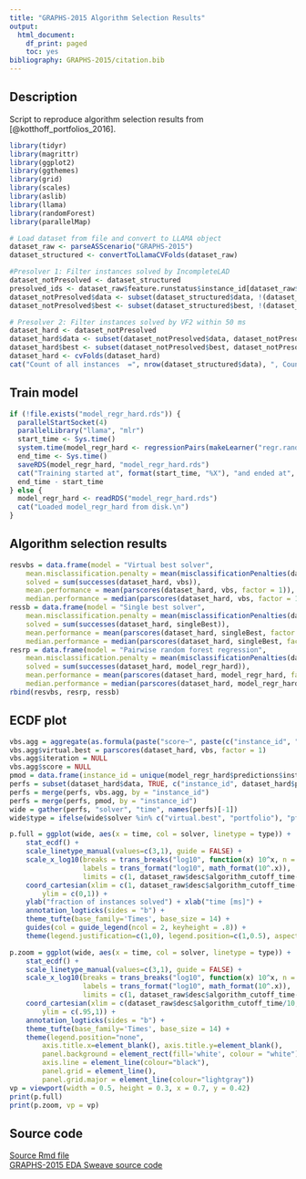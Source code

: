 ```yaml
---
title: "GRAPHS-2015 Algorithm Selection Results"
output:
  html_document:
    df_print: paged
    toc: yes
bibliography: GRAPHS-2015/citation.bib
---
```


## Description

Script to reproduce algorithm selection results from [@kotthoff_portfolios_2016]. 

```r
library(tidyr)
library(magrittr)
library(ggplot2)
library(ggthemes)
library(grid)
library(scales)
library(aslib)
library(llama)
library(randomForest)
library(parallelMap)
```

```r
# Load dataset from file and convert to LLAMA object
dataset_raw <- parseASScenario("GRAPHS-2015")
dataset_structured <- convertToLlamaCVFolds(dataset_raw)

#Presolver 1: Filter instances solved by IncompleteLAD
dataset_notPresolved <- dataset_structured
presolved_ids <- dataset_raw$feature.runstatus$instance_id[dataset_raw$feature.runstatus$lad_features == "presolved"]
dataset_notPresolved$data <- subset(dataset_structured$data, !(dataset_structured$data$instance_id %in% presolved_ids))
dataset_notPresolved$best <- subset(dataset_structured$best, !(dataset_structured$data$instance_id %in% presolved_ids))

# Presolver 2: Filter instances solved by VF2 within 50 ms
dataset_hard <- dataset_notPresolved
dataset_hard$data <- subset(dataset_notPresolved$data, dataset_notPresolved$data$vf2 > 50)
dataset_hard$best <- subset(dataset_notPresolved$best, dataset_notPresolved$data$vf2 > 50)
dataset_hard <- cvFolds(dataset_hard)
cat("Count of all instances  =", nrow(dataset_structured$data), ", Count of hard instances =", nrow(dataset_hard$data)) # should be 5725 and 2336
```

## Train model 
```r
if (!file.exists("model_regr_hard.rds")) {
  parallelStartSocket(4)
  parallelLibrary("llama", "mlr")
  start_time <- Sys.time()
  system.time(model_regr_hard <- regressionPairs(makeLearner("regr.randomForest"), dataset_hard))
  end_time <- Sys.time()
  saveRDS(model_regr_hard, "model_regr_hard.rds")
  cat("Training started at", format(start_time, "%X"), "and ended at", format(end_time, "%X"), "\n")
  end_time - start_time
} else {
  model_regr_hard <- readRDS("model_regr_hard.rds")
  cat("Loaded model_regr_hard from disk.\n")
}
```

## Algorithm selection results 

```r
resvbs = data.frame(model = "Virtual best solver",
    mean.misclassification.penalty = mean(misclassificationPenalties(dataset_hard, vbs)),
    solved = sum(successes(dataset_hard, vbs)),
    mean.performance = mean(parscores(dataset_hard, vbs, factor = 1)),
    median.performance = median(parscores(dataset_hard, vbs, factor = 1)))
ressb = data.frame(model = "Single best solver",
    mean.misclassification.penalty = mean(misclassificationPenalties(dataset_hard, singleBest)),
    solved = sum(successes(dataset_hard, singleBest)),
    mean.performance = mean(parscores(dataset_hard, singleBest, factor = 1)),
    median.performance = median(parscores(dataset_hard, singleBest, factor = 1)))
resrp = data.frame(model = "Pairwise random forest regression",
    mean.misclassification.penalty = mean(misclassificationPenalties(dataset_hard, model_regr_hard)),
    solved = sum(successes(dataset_hard, model_regr_hard)),
    mean.performance = mean(parscores(dataset_hard, model_regr_hard, factor = 1)),
    median.performance = median(parscores(dataset_hard, model_regr_hard, factor = 1)))
rbind(resvbs, resrp, ressb)
```

## ECDF plot


```r
vbs.agg = aggregate(as.formula(paste("score~", paste(c("instance_id", "iteration"), sep="+", collapse="+"))), vbs(dataset_hard), function(ss) { ss[1] })
vbs.agg$virtual.best = parscores(dataset_hard, vbs, factor = 1)
vbs.agg$iteration = NULL
vbs.agg$score = NULL
pmod = data.frame(instance_id = unique(model_regr_hard$predictions$instance_id), portfolio = parscores(dataset_hard, model_regr_hard, factor = 1))
perfs = subset(dataset_hard$data, TRUE, c("instance_id", dataset_hard$performance))
perfs = merge(perfs, vbs.agg, by = "instance_id")
perfs = merge(perfs, pmod, by = "instance_id")
wide = gather(perfs, "solver", "time", names(perfs)[-1])
wide$type = ifelse(wide$solver %in% c("virtual.best", "portfolio"), "pf", "alg")

p.full = ggplot(wide, aes(x = time, col = solver, linetype = type)) +
    stat_ecdf() +
    scale_linetype_manual(values=c(3,1), guide = FALSE) +
    scale_x_log10(breaks = trans_breaks("log10", function(x) 10^x, n = 10),
                  labels = trans_format("log10", math_format(10^.x)),
                  limits = c(1, dataset_raw$desc$algorithm_cutoff_time-1)) +
    coord_cartesian(xlim = c(1, dataset_raw$desc$algorithm_cutoff_time-1),
        ylim = c(0,1)) +
    ylab("fraction of instances solved") + xlab("time [ms]") +
    annotation_logticks(sides = "b") +
    theme_tufte(base_family='Times', base_size = 14) +
    guides(col = guide_legend(ncol = 2, keyheight = .8)) +
    theme(legend.justification=c(1,0), legend.position=c(1,0.5), aspect.ratio = 0.6, axis.line = element_line(colour="black"), panel.grid = element_line(), panel.grid.major = element_line(colour="lightgray"))

p.zoom = ggplot(wide, aes(x = time, col = solver, linetype = type)) +
    stat_ecdf() +
    scale_linetype_manual(values=c(3,1), guide = FALSE) +
    scale_x_log10(breaks = trans_breaks("log10", function(x) 10^x, n = 3),
                  labels = trans_format("log10", math_format(10^.x)),
                  limits = c(1, dataset_raw$desc$algorithm_cutoff_time-1)) +
    coord_cartesian(xlim = c(dataset_raw$desc$algorithm_cutoff_time/10, dataset_raw$desc$algorithm_cutoff_time-1),
        ylim = c(.95,1)) +
    annotation_logticks(sides = "b") +
    theme_tufte(base_family='Times', base_size = 14) +
    theme(legend.position="none",
        axis.title.x=element_blank(), axis.title.y=element_blank(),
        panel.background = element_rect(fill='white', colour = "white"),
        axis.line = element_line(colour="black"),
        panel.grid = element_line(),
        panel.grid.major = element_line(colour="lightgray"))
vp = viewport(width = 0.5, height = 0.3, x = 0.7, y = 0.42)
print(p.full)
print(p.zoom, vp = vp)
```


## Source code
[Source Rmd file](https://github.com/kvrigor/oraqle-dev/blob/master/project/ntbk_asresults_graphs2015.Rmd)  
[GRAPHS-2015 EDA Sweave source code](https://github.com/ciaranm/lion2016-sip-portfolios-paper/blob/master/portfolio/as-graphs.Rnw)